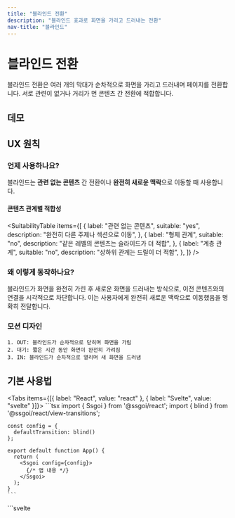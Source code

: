 ```yaml
---
title: "블라인드 전환"
description: "블라인드 효과로 화면을 가리고 드러내는 전환"
nav-title: "블라인드"
---
```


# 블라인드 전환

블라인드 전환은 여러 개의 막대가 순차적으로 화면을 가리고 드러내며 페이지를 전환합니다. 서로 관련이 없거나 거리가 먼 콘텐츠 간 전환에 적합합니다.

## 데모

<ViewTransitionDemo type="blind" />

## UX 원칙

### 언제 사용하나요?

블라인드는 **관련 없는 콘텐츠** 간 전환이나 **완전히 새로운 맥락**으로 이동할 때 사용합니다.

#### 콘텐츠 관계별 적합성

<SuitabilityTable
  items={[
    {
      label: "관련 없는 콘텐츠",
      suitable: "yes",
      description: "완전히 다른 주제나 섹션으로 이동",
    },
    {
      label: "형제 관계",
      suitable: "no",
      description: "같은 레벨의 콘텐츠는 슬라이드가 더 적합",
    },
    {
      label: "계층 관계",
      suitable: "no",
      description: "상하위 관계는 드릴이 더 적합",
    },
  ]}
/>

### 왜 이렇게 동작하나요?

블라인드가 화면을 완전히 가린 후 새로운 화면을 드러내는 방식으로, 이전 콘텐츠와의 연결을 시각적으로 차단합니다. 이는 사용자에게 완전히 새로운 맥락으로 이동했음을 명확히 전달합니다.

### 모션 디자인

```
1. OUT: 블라인드가 순차적으로 닫히며 화면을 가림
2. 대기: 짧은 시간 동안 화면이 완전히 가려짐
3. IN: 블라인드가 순차적으로 열리며 새 화면을 드러냄
```

## 기본 사용법

<Tabs items={[{ label: "React", value: "react" }, { label: "Svelte", value: "svelte" }]}>
  <TabPanel value="react">
    ```tsx
    import { Ssgoi } from '@ssgoi/react';
    import { blind } from '@ssgoi/react/view-transitions';

    const config = {
      defaultTransition: blind()
    };

    export default function App() {
      return (
        <Ssgoi config={config}>
          {/* 앱 내용 */}
        </Ssgoi>
      );
    }
    ```

  </TabPanel>
  <TabPanel value="svelte">
    ```svelte
    <script>
      import { Ssgoi } from '@ssgoi/svelte';
      import { blind } from '@ssgoi/svelte/view-transitions';

      const config = {
        defaultTransition: blind()
      };
    </script>

    <Ssgoi {config}>
      <slot />
    </Ssgoi>
    ```

  </TabPanel>
</Tabs>

## 옵션

```typescript
interface BlindOptions {
  // 스프링 설정
  inSpring?: SpringConfig; // IN 애니메이션 (기본: { stiffness: 75, damping: 25 })
  outSpring?: SpringConfig; // OUT 애니메이션 (기본: { stiffness: 80, damping: 25 })

  // 타이밍
  transitionDelay?: number; // OUT과 IN 사이 대기 (기본: 300ms)
  staggerDelay?: number; // 블라인드 간 지연 (기본: 100ms)

  // 시각
  blindCount?: number; // 블라인드 개수 (기본: 10)
  direction?: "horizontal" | "vertical"; // 방향 (기본: 'horizontal')
  blindColor?: string; // 색상 (기본: '#000000')
}
```

### 커스터마이징 예시

```tsx
// 빠른 전환
blind({
  staggerDelay: 20,
  transitionDelay: 100,
});

// 수직 블라인드
blind({
  direction: "vertical",
  blindCount: 15,
});

// 부드러운 전환
blind({
  outSpring: { stiffness: 60, damping: 20 },
  inSpring: { stiffness: 50, damping: 18 },
});

// 색상 변경
blind({
  blindColor: "#1a1a1a",
});
```

## 실전 예시

### 홈에서 설정으로

```tsx
{
  from: '/home',
  to: '/settings',
  transition: blind()
}
```

### 카테고리 간 이동

```tsx
{
  from: '/shop/*',
  to: '/blog/*',
  transition: blind({
    blindCount: 12,
    staggerDelay: 25
  })
}
```

### 로그인 후 대시보드

```tsx
{
  from: '/login',
  to: '/dashboard',
  transition: blind({
    transitionDelay: 500,
    blindColor: '#0f172a'
  })
}
```

## 다른 전환과의 비교

- **vs 페이드**: 블라인드는 더 극적이고 명확한 구분을 제공
- **vs 슬라이드**: 블라인드는 방향성이 없어 관련 없는 콘텐츠에 적합
- **vs 드릴**: 블라인드는 계층 관계가 없는 수평적 이동에 사용

## 성능 고려사항

- 블라인드는 동적으로 생성되고 애니메이션 후 자동 제거됩니다
- GPU 가속을 활용하여 부드러운 애니메이션을 제공합니다
- 20개 이상의 블라인드는 저사양 기기에서 성능에 영향을 줄 수 있습니다
